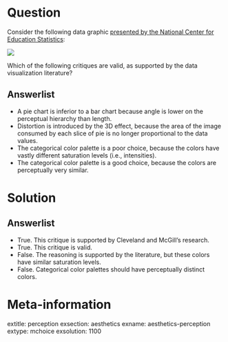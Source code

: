 Question
========

Consider the following data graphic [presented by the National Center for Education Statistics](https://nces.ed.gov/nceskids/help/user_guide/graph/pie.asp):

![](https://nces.ed.gov/nceskids/help/user_guide/graph/images/pie.jpg)

Which of the following critiques are valid, as supported by the data visualization literature? 

Answerlist
----------
* A pie chart is inferior to a bar chart because angle is lower on the perceptual hierarchy than length.
* Distortion is introduced by the 3D effect, because the area of the image consumed by each slice of pie is no longer proportional to the data values. 
* The categorical color palette is a poor choice, because the colors have vastly different saturation levels (i.e., intensities). 
* The categorical color palette is a good choice, because the colors are perceptually very similar. 


Solution
========

Answerlist
----------
* True. This critique is supported by Cleveland and McGill's research.
* True. This critique is valid. 
* False. The reasoning is supported by the literature, but these colors have similar saturation levels.
* False. Categorical color palettes should have perceptually distinct colors. 

Meta-information
================
extitle: perception
exsection: aesthetics
exname: aesthetics-perception
extype: mchoice
exsolution: 1100

